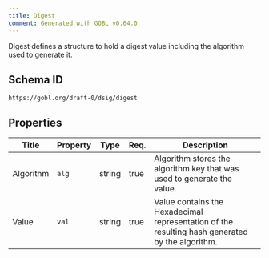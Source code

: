```yaml
---
title: Digest
comment: Generated with GOBL v0.64.0
---
```


Digest defines a structure to hold a digest value including the algorithm used to generate it.

## Schema ID

`https://gobl.org/draft-0/dsig/digest`

## Properties

| Title     | Property | Type   | Req. | Description                                                                                     |
|-----------|----------|--------|------|-------------------------------------------------------------------------------------------------|
| Algorithm | `alg`    | string | true | Algorithm stores the algorithm key that was used to generate the value.                         |
| Value     | `val`    | string | true | Value contains the Hexadecimal representation of the resulting hash generated by the algorithm. |

